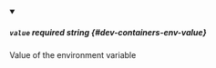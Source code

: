 
<details className="config-field" data-expandable="false" open>
<summary>

##### `value` <span class="config-field-required" data-required="false">required</span> <span class="config-field-type">string</span> <span class="config-field-default"></span> <span class="config-field-enum"></span> {#dev-containers-env-value}

Value of the environment variable

</summary>



</details>
